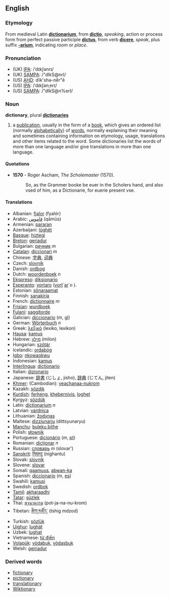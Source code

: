 ==English==
===Etymology===

From medieval Latin '''[[dictionarium]]''', from '''[[dictio]]''', ''speaking'', action or process form from perfect passive participle '''[[dictus]]''', from verb '''[[dicere]]''', ''speak'', plus suffix '''[[-arium]]''', indicating ''room'' or ''place''.

=== Pronunciation ===
*(UK) [[w:IPA|IPA]]: /ˈdɪkʃənrɪ/
*(UK) [[w:SAMPA|SAMPA]]: /"dIkS@nrI/
*(US) [[w:AHD|AHD]]: dĭk'shə-nĕr"ē
*(US) [[w:IPA|IPA]]: /ˈdɪkʃənˌerɪ/
*(US) [[w:SAMPA|SAMPA]]: /"dIkS@n%erI/

=== Noun ===
'''dictionary''', plural '''[[dictionaries]]'''

# a [[publication]], usually in the form of a [[book]], which gives an ordered list (normally [[alphabetical]]ly) of [[word]]s, normally explaining their meaning and sometimes containing information on etymology, usage, translations and other items related to the word. Some dictionaries list the words of more than one language and/or give translations in more than one language.

====Quotations====
*'''1570''' - Roger Ascham, ''The Scholemaster'' (1570).
*:So, as the Grammer booke be euer in the Scholers hand, and also vsed of him, as a Dictionarie, for euerie present vse.

==== Translations ====
*Albanian: [[fjalor]] (fyalór)
*Arabic: [[قاموس]] (qāmūs)
*Armenian: [[pararan]]
*Azerbaijani: [[lüghët]]
*[[Basque]]: [[hiztegi]]
*[[Breton]]: [[geriadur]]
*Bulgarian: [[речник]] ''m''
*[[Catalan]]: [[diccionari]] ''m''
*Chinese: [[字典]], [[词典]]
*Czech: [[slovník]]
*Danish: [[ordbog]]
*Dutch: [[woordenboek]] ''n''
*[[Ekspreso]]: [[diksionario]]
*[[Esperanto]]: [[vortaro]] ([[vorto|vort]]´[[aro|ar]]´o ).
*Estonian: [[sõnaraamat]]
*Finnish: [[sanakirja]]
*French: [[dictionnaire]] ''m''
*[[Frisian]]: [[wurdboek]]
*[[Fulani]]: [[saggitorde]]
*Galician: [[diccionario]] (''m'', [[:gl:diccionario|gl]])
*German: [[Wörterbuch]] ''n''
*Greek: [[λεξικό]] (lexiko, lexikon)
*[[Hausa]]: [[kamus]]
*Hebrew: [[מילון]] (milon)
*Hungarian: [[szótár]]
*Icelandic: [[ordabóg]]
*[[Igbo]]: [[nkowaokwu]]
*Indonesian: [[kamus]]
*[[Interlingua]]: [[dictionario]]
*Italian: [[dizionario]]
*Japanese: [[辞書]] (じしょ, jisho), [[辞典]] (じてん, jiten)
*[[Khmer]]: (Cambodian): [[veachanaa-nukrom]]
*Kazakh: [[sözdik]]
*[[Kurdish]]: [[ferheng]], [[khebernivis]], [[loghet]]
*Kyrgyz: [[sözdük]]
*Latin: [[dictionarium]] ''n''
*Latvian: [[vardnica]]
*Lithuanian: [[žodynas]]
*Maltese: [[dizzjunarju]] (dittsyunaryu)
*[[Manchu]]: [[buleku bithe]]
*Polish: [[słownik]]
*Portuguese: [[dicionário]] (''m'', [[:pt:dicionário|pt]]) 
*Romanian: [[dicţionar]] ''n''
*Russian: [[словарь]] ''m'' (slovar')
*[[Sanskrit]]: [[निघण्टु]] (nighantu)
*Slovak: [[slovník]]
*Slovene: [[slovar]]
*Somali: [[qaamuus]], [[abwan-ka]]
*Spanish: [[diccionario]] (''m'', [[:es:diccionario|es]])
*Swahili: [[kamusi]]
*Swedish: [[ordbok]]
*[[Tamil]]: [[akharaadhi]]
*[[Tatar]]: [[süzlek]]
*Thai: [[พจนานุกรม]] (pot-ja-na-nu-krom)
*Tibetan: [[ཚིག་མཛོད་]] (tshig mdzod)
*Turkish: [[sözlük]]
*[[Uighur]]: [[lughät]]
*Uzbek: [[lughat]]
*Vietnamese: [[từ điển]]
*[[Volapük]]: [[vödabuk]],  [[vödasbuk]]
*Welsh: [[geiriadur]]

=== Derived words ===
*[[fictionary]]
*[[pictionary]]
*[[translationary]]
*[[Wiktionary]]